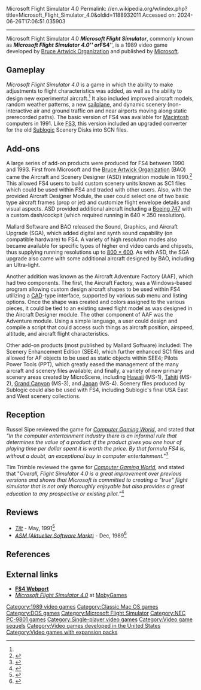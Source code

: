 Microsoft Flight Simulator 4.0
Permalink: //en.wikipedia.org/w/index.php?title=Microsoft_Flight_Simulator_4.0&oldid=1188932011
Accessed on: 2024-06-26T17:06:51.035903



------
Microsoft Flight Simulator 4.0
{{Short description|1989 video game}}
{{Infobox video game
| title = Microsoft Flight Simulator 4.0
| image = Microsoft Flight Simulator 4.0 cover.jpg
| alt = 
| developer = [[Bruce Artwick Organization]]<ref>{{cite web |title=Microsoft Flight Simulator (v4.0) (1989) back cover |url=https://www.mobygames.com/game/microsoft-flight-simulator-v40/cover-art/gameCoverId,6845/ |website=[[MobyGames]] |publisher=Blue Flame Labs |access-date=14 November 2021}}</ref>
| publisher = [[Microsoft]]
| designer = Bruce Artwick
| series = ''[[Microsoft Flight Simulator]]''
| engine = 
| platforms = [[MS-DOS]], [[Macintosh]], [[PC-98]]
| released = 1989 (DOS)<br />1991 (Mac)<br />1992 (PC-98)
| genre = [[Amateur flight simulation]]
| modes = [[Single-player]]
}}
'''''Microsoft Flight Simulator''''', commonly known as '''''Microsoft Flight Simulator 4.0''''' or '''''FS4''''', is a 1989 video game developed by [[Bruce Artwick Organization]] and published by [[Microsoft]].

==Gameplay==
''Microsoft Flight Simulator 4.0'' is a game in which the ability to make adjustments to flight characteristics was added, as well as the ability to design new experimental aircraft.<ref name="CGW66"/>  It also included improved aircraft models, random weather patterns, a new [[sailplane]], and dynamic scenery (non-interactive air and ground traffic on and near airports moving along static prerecorded paths). The basic version of FS4 was available for [[Macintosh]] computers in 1991. Like [[Microsoft Flight Simulator 3.0|FS3]], this version included an upgraded converter for the old [[Sublogic]] Scenery Disks into SCN files.

==Add-ons==
A large series of add-on products were produced for FS4 between 1990 and 1993. First from Microsoft and the [[Bruce Artwick Organization]] (BAO) came the Aircraft and Scenery Designer (ASD) integration module in 1990.<ref>{{cite web |title=Microsoft Flight Simulator: Aircraft & Scenery Designer for DOS (1990) |url=https://www.mobygames.com/game/dos/microsoft-flight-simulator-aircraft-scenery-designer |website=[[MobyGames]] |publisher=Blue Flame Labs |access-date=14 November 2021}}</ref> This allowed FS4 users to build custom scenery units known as SC1 files which could be used within FS4 and traded with other users. Also, with the provided Aircraft Designer Module, the user could select one of two basic type aircraft frames (prop or jet) and customize flight envelope details and visual aspects. ASD provided additional aircraft including a [[Boeing 747]] with a custom dash/cockpit (which required running in 640 × 350 resolution).

Mallard Software and BAO released the Sound, Graphics, and Aircraft Upgrade (SGA), which added digital and synth sound capability (on compatible hardware) to FS4. A variety of high resolution modes also became available for specific types of higher end video cards and chipsets, thus supplying running resolutions up to [[Display resolution|800 × 600]]. As with ASD, the SGA upgrade also came with some additional aircraft designed by BAO, including an Ultra-light.

Another addition was known as the Aircraft Adventure Factory (AAF), which had two components. The first, the Aircraft Factory, was a Windows-based program allowing custom design aircraft shapes to be used within FS4 utilizing a [[Computer-aided design|CAD]]-type interface, supported by various sub menu and listing options. Once the shape was created and colors assigned to the various pieces, it could be tied to an existing saved flight model as was designed in the Aircraft Designer module.  The other component of AAF was the Adventure module. Using a simple language, a user could design and compile a script that could access such things as aircraft position, airspeed, altitude, and aircraft flight characteristics.

Other add-on products (most published by Mallard Software) included: The Scenery Enhancement Edition (SEE4), which further enhanced SC1 files and allowed for AF objects to be used as static objects within SEE4; Pilots Power Tools (PPT), which greatly eased the management of the many aircraft and scenery files available; and finally, a variety of new primary scenery areas created by MicroScene, including [[Hawaii]] (MS-1), [[Tahiti]] (MS-2), [[Grand Canyon]] (MS-3), and [[Japan]] (MS-4). Scenery files produced by Sublogic could also be used with FS4, including Sublogic's final USA East and West scenery collections.

==Reception==
Russel Sipe reviewed the game for ''[[Computer Gaming World]]'', and stated that ''"In the computer entertainment industry there is an informal rule that determines the value of a product: if the product gives you one hour of playing time per dollar spent it is worth the price. By that formula FS4 is, without a doubt, an exceptional buy in computer entertainment."''<ref name="CGW66">{{cite magazine |last=Sipe |first=Russel |title=Flying Off The Shelf: New Products From subLOGIC |magazine=Computer Gaming World |date=December 1989 |volume=1 |issue=66 |pages=30, 32}}</ref>

Tim Trimble reviewed the game for ''[[Computer Gaming World]]'', and stated that "''Overall, Flight Simulator 4.0 is a great improvement over previous versions and shows that Microsoft is committed to creating a "true" flight simulator that is not only thoroughly enjoyable but also provides a great education to any prospective or existing pilot."''<ref name="CGW83">{{cite magazine |last=Trimble |first=Tim |title=A Flight Toward Reality: Flight Simulator 4.0 |magazine=Computer Gaming World |date=June 1991 |volume=1 |issue=83 |pages=20–21}}</ref>

==Reviews==
*''[[Tilt (French magazine)|Tilt]]'' - May, 1991<ref>{{Cite web|url=http://download.abandonware.org/magazines/Tilt/tilt_numero090/TILT%20090%20(Mai%201991)%20Page%20056.jpg|title=Tilt, May 1991, p.56|website=download.abandonware.org}}</ref>
*''[[ASM (Aktueller Software Markt)]]'' - Dec, 1989<ref>{{Cite web|url=http://archive.org/details/asm_magazine-1990-01|title=Aktueller Software Markt (ASM) Magazine (January 1990)|date=January 29, 1990|via=Internet Archive}}</ref>

==References==
{{reflist}}

==External links==
*[https://www.planetmic.com/orbit/fs4web01.htm '''FS4 Webport''']
*[https://www.mobygames.com/game/microsoft-flight-simulator-v40 ''Microsoft Flight Simulator 4.0''] at [[MobyGames]]

{{Microsoft Flight Simulator}}

[[Category:1989 video games]]
[[Category:Classic Mac OS games]]
[[Category:DOS games]]
[[Category:Microsoft Flight Simulator]]
[[Category:NEC PC-9801 games]]
[[Category:Single-player video games]]
[[Category:Video game sequels]]
[[Category:Video games developed in the United States]]
[[Category:Video games with expansion packs]]
